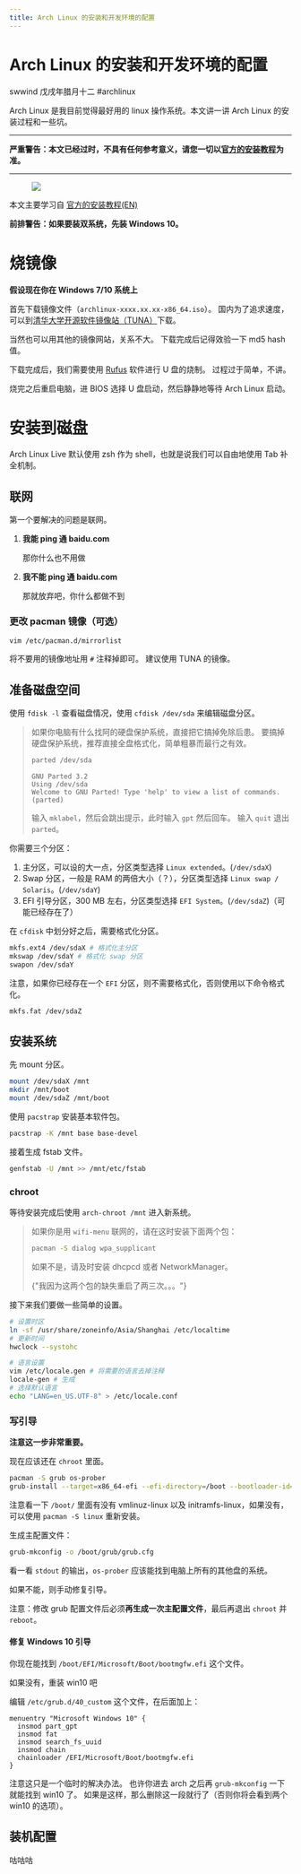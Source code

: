 ```yaml
---
title: Arch Linux 的安装和开发环境的配置
---
```


# Arch Linux 的安装和开发环境的配置

<div class="info">
  <span>swwind</span>
  <time>戊戌年腊月十二</time>
  <span>#archlinux</span>
</div>

Arch Linux 是我目前觉得最好用的 linux 操作系统。本文讲一讲 Arch Linux 的安装过程和一些坑。

---

**严重警告：本文已经过时，不具有任何参考意义，请您一切以[官方的安装教程](https://wiki.archlinux.org/index.php/installation_guide)为准。**

---

<figure>
  <img src="https://wiki.archlinux.org/extensions/ArchLinux/modules/archnavbar/archlogo.svg?29b1c" />
</figure>

本文主要学习自 [官方的安装教程(EN)](https://wiki.archlinux.org/index.php/installation_guide)

**前排警告：如果要装双系统，先装 Windows 10。**

# 烧镜像

**假设现在你在 Windows 7/10 系统上**

首先下载镜像文件（`archlinux-xxxx.xx.xx-x86_64.iso`）。
国内为了追求速度，可以到[清华大学开源软件镜像站（TUNA）](https://mirrors.tuna.tsinghua.edu.cn/archlinux/iso/)下载。

当然也可以用其他的镜像网站，关系不大。
下载完成后记得效验一下 md5 hash 值。

下载完成后，我们需要使用 [Rufus](https://rufus.ie/) 软件进行 U 盘的烧制。
过程过于简单，不讲。

烧完之后重启电脑，进 BIOS 选择 U 盘启动，然后静静地等待 Arch Linux 启动。

# 安装到磁盘

Arch Linux Live 默认使用 zsh 作为 shell，也就是说我们可以自由地使用 Tab 补全机制。

## 联网

第一个要解决的问题是联网。

1. **我能 ping 通 baidu.com**

   那你什么也不用做

2. **我不能 ping 通 baidu.com**

   那就放弃吧，你什么都做不到

### 更改 pacman 镜像（可选）

```bash
vim /etc/pacman.d/mirrorlist
```

将不要用的镜像地址用 `#` 注释掉即可。
建议使用 TUNA 的镜像。

## 准备磁盘空间

使用 `fdisk -l` 查看磁盘情况，使用 `cfdisk /dev/sda` 来编辑磁盘分区。

> 如果你电脑有什么找阿的硬盘保护系统，直接把它搞掉免除后患。
> 要搞掉硬盘保护系统，推荐直接全盘格式化，简单粗暴而最行之有效。
>
> ```bash
> parted /dev/sda
> ```
>
> ```plain
> GNU Parted 3.2
> Using /dev/sda
> Welcome to GNU Parted! Type 'help' to view a list of commands.
> (parted)
> ```
>
> 输入 `mklabel`，然后会跳出提示，此时输入 `gpt` 然后回车。
> 输入 `quit` 退出 `parted`。

你需要三个分区：

1. 主分区，可以设的大一点，分区类型选择 `Linux extended`。(`/dev/sdaX`)
2. Swap 分区，一般是 RAM 的两倍大小（？），分区类型选择 `Linux swap / Solaris`。(`/dev/sdaY`)
3. EFI 引导分区，300 MB 左右，分区类型选择 `EFI System`。(`/dev/sdaZ`)（可能已经存在了）

在 `cfdisk` 中划分好之后，需要格式化分区。

```bash
mkfs.ext4 /dev/sdaX # 格式化主分区
mkswap /dev/sdaY # 格式化 swap 分区
swapon /dev/sdaY
```

注意，如果你已经存在一个 `EFI` 分区，则不需要格式化，否则使用以下命令格式化。

```bash
mkfs.fat /dev/sdaZ
```

## 安装系统

先 mount 分区。

```bash
mount /dev/sdaX /mnt
mkdir /mnt/boot
mount /dev/sdaZ /mnt/boot
```

使用 `pacstrap` 安装基本软件包。

```bash
pacstrap -K /mnt base base-devel
```

接着生成 fstab 文件。

```bash
genfstab -U /mnt >> /mnt/etc/fstab
```

### chroot

等待安装完成后使用 `arch-chroot /mnt` 进入新系统。

> 如果你是用 `wifi-menu` 联网的，请在这时安装下面两个包：
>
> ```bash
> pacman -S dialog wpa_supplicant
> ```
>
> 如果不是，请及时安装 dhcpcd 或者 NetworkManager。
>
> <p>
>   <span class="truth" title="mdzz">
>     {"我因为这两个包的缺失重启了两三次。。。"}
>   </span>
> </p>

接下来我们要做一些简单的设置。

```bash
# 设置时区
ln -sf /usr/share/zoneinfo/Asia/Shanghai /etc/localtime
# 更新时间
hwclock --systohc

# 语言设置
vim /etc/locale.gen # 将需要的语言去掉注释
locale-gen # 生成
# 选择默认语言
echo "LANG=en_US.UTF-8" > /etc/locale.conf
```

### 写引导

**注意这一步非常重要。**

现在应该还在 `chroot` 里面。

```bash
pacman -S grub os-prober
grub-install --target=x86_64-efi --efi-directory=/boot --bootloader-id=grub
```

注意看一下 `/boot/` 里面有没有 vmlinuz-linux 以及 initramfs-linux，如果没有，可以使用 `pacman -S linux` 重新安装。

生成主配置文件：

```bash
grub-mkconfig -o /boot/grub/grub.cfg
```

看一看 `stdout` 的输出，`os-prober` 应该能找到电脑上所有的其他盘的系统。

如果不能，则手动修复引导。

注意：修改 grub 配置文件后必须**再生成一次主配置文件**，最后再退出 `chroot` 并 `reboot`。

#### 修复 Windows 10 引导

你现在能找到 `/boot/EFI/Microsoft/Boot/bootmgfw.efi` 这个文件。

<p>
  <span class="truth">如果没有，重装 win10 吧</span>
</p>

编辑 `/etc/grub.d/40_custom` 这个文件，在后面加上：

```plain
menuentry "Microsoft Windows 10" {
  insmod part_gpt
  insmod fat
  insmod search_fs_uuid
  insmod chain
  chainloader /EFI/Microsoft/Boot/bootmgfw.efi
}
```

注意这只是一个临时的解决办法。
也许你进去 arch 之后再 `grub-mkconfig` 一下就能找到 win10 了。
如果是这样，那么删除这一段就行了（否则你将会看到两个 win10 的选项）。

## 装机配置

咕咕咕

